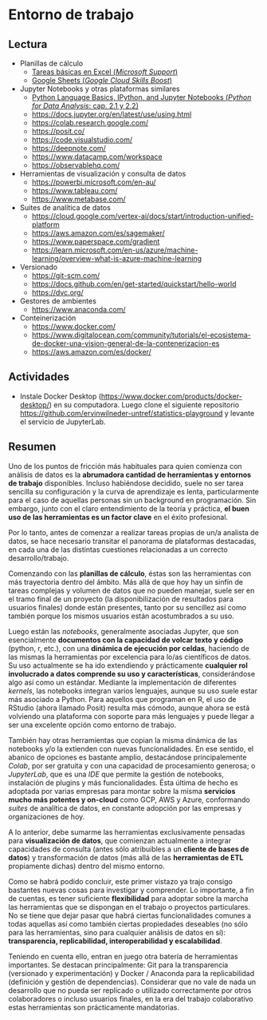 # Entorno de trabajo

## Lectura

- Planillas de cálculo
    - [Tareas básicas en Excel (_Microsoft Support_)](https://support.microsoft.com/es-es/office/tareas-b%C3%A1sicas-en-excel-dc775dd1-fa52-430f-9c3c-d998d1735fca)
    - [Google Sheets (_Google Cloud Skills Boost_)](https://www.cloudskillsboost.google/course_templates/196)

- Jupyter Notebooks y otras plataformas similares
    - [Python Language Basics, IPython, and Jupyter Notebooks (_Python for Data Analysis_: cap. 2.1 y 2.2)](https://wesmckinney.com/book/python-basics.html)
    - <https://docs.jupyter.org/en/latest/use/using.html>
    - <https://colab.research.google.com/>
    - <https://posit.co/>
    - <https://code.visualstudio.com/>
    - <https://deepnote.com/>
    - <https://www.datacamp.com/workspace>
    - <https://observablehq.com/>

- Herramientas de visualización y consulta de datos
    - <https://powerbi.microsoft.com/en-au/>
    - <https://www.tableau.com/>
    - <https://www.metabase.com/>

- Suites de analítica de datos
    - <https://cloud.google.com/vertex-ai/docs/start/introduction-unified-platform>
    - <https://aws.amazon.com/es/sagemaker/>
    - <https://www.paperspace.com/gradient>
    - <https://learn.microsoft.com/en-us/azure/machine-learning/overview-what-is-azure-machine-learning>

- Versionado
    - <https://git-scm.com/>
    - <https://docs.github.com/en/get-started/quickstart/hello-world>
    - <https://dvc.org/>

- Gestores de ambientes
    - <https://www.anaconda.com/>

- Conteinerización
    - <https://www.docker.com/>
    - <https://www.digitalocean.com/community/tutorials/el-ecosistema-de-docker-una-vision-general-de-la-contenerizacion-es>
    - <https://aws.amazon.com/es/docker/>

## Actividades

- Instale Docker Desktop (<https://www.docker.com/products/docker-desktop/>) en su computadora. Luego clone el siguiente repositorio <https://github.com/ervinwilneder-untref/statistics-playground> y levante el servicio de JupyterLab.

## Resumen

Uno de los puntos de fricción más habituales para quien comienza con análisis de datos es la **abrumadora cantidad de herramientas y entornos de trabajo** disponibles. Incluso habiéndose decidido, suele no ser tarea sencilla su configuración y la curva de aprendizaje es lenta, particularmente para el caso de aquellas personas sin un background en programación. Sin embargo, junto con el claro entendimiento de la teoría y práctica, **el buen uso de las herramientas es un factor clave** en el éxito profesional. 

Por lo tanto, antes de comenzar a realizar tareas propias de un/a analista de datos, se hace necesario transitar el panorama de plataformas destacadas, en cada una de las distintas cuestiones relacionadas a un correcto desarrollo/trabajo.

Comenzando con las **planillas de cálculo**, éstas son las herramientas con más trayectoria dentro del ámbito. Más allá de que hoy hay un sinfín de tareas complejas y volumen de datos que no pueden manejar, suele ser en el tramo final de un proyecto (la disponibilización de resultados para usuarios finales) donde están presentes, tanto por su sencillez así como también porque los mismos usuarios están acostumbrados a su uso.

Luego están las _notebooks_, generalmente asociadas Jupyter, que son esencialmente **documentos con la capacidad de volcar texto y código** (python, r, etc.), con una **dinámica de ejecución por celdas**, haciendo de las mismas la herramientas por excelencia para lo/as científicos de datos. Su uso actualmente se ha ido extendiendo y prácticamente **cualquier rol involucrado a datos comprende su uso y características**, considerándose algo así como un estándar. Mediante la implementación de diferentes _kernels_, las notebooks integran varios lenguajes, aunque su uso suele estar más asociado a Python. Para aquellos que programan en R, el uso de RStudio (ahora llamado Posit) resulta más cómodo, aunque ahora se está volviendo una plataforma con soporte para más lenguajes y puede llegar a ser una excelente opción como entorno de trabajo.

También hay otras herramientas que copian la misma dinámica de las notebooks y/o la extienden con nuevas funcionalidades. En ese sentido, el abanico de opciones es bastante amplio, destacándose principalemente _Colab_, por ser gratuita y con una capacidad de procesamiento generosa; o _JupyterLab_, que es una _IDE_ que permite la gestión de notebooks, instalación de plugins y más funcionalidades. Ésta última de hecho es adoptada por varias empresas para montar sobre la misma **servicios mucho más potentes y on-cloud** como GCP, AWS y Azure, conformando _suites_ de analítica de datos, en constante adopción por las empresas y organizaciones de hoy.

A lo anterior, debe sumarme las herramientas exclusivamente pensadas para **visualización de datos**, que comienzan actualmente a integrar capacidades de consulta (antes sólo atribuibles a un **cliente de bases de datos**) y transformación de datos (más allá de las **herramientas de ETL** propiamente dichas) dentro del mismo entorno.

Como se habrá podido concluir, este primer vistazo ya trajo consigo bastantes nuevas cosas para investigar y comprender. Lo importante, a fin de cuentas, es tener suficiente **flexibilidad** para adoptar sobre la marcha las herramientas que se dispongan en el trabajo o proyectos particulares. No se tiene que dejar pasar que habrá ciertas funcionalidades comunes a todas aquellas así como también ciertas propiedades deseables (no sólo para las herramientas, sino para cualquier análisis de datos en sí): **transparencia, replicabilidad, interoperabilidad y escalabilidad**.

Teniendo en cuenta ello, entran en juego otra batería de herramientas importantes. Se destacan principalmente: Git para la transparencia (versionado y experimentación) y Docker / Anaconda para la replicabilidad (definición y gestión de dependencias). Considerar que no vale de nada un desarrollo que no pueda ser replicado o utilizado correctamente por otros colaboradores o incluso usuarios finales, en la era del trabajo colaborativo estas herramientas son prácticamente mandatorias.


